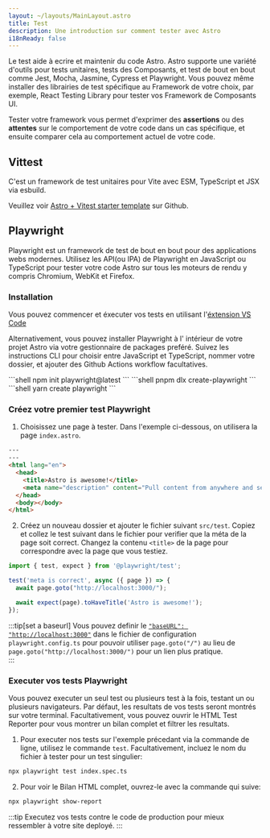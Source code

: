 ```yaml
---
layout: ~/layouts/MainLayout.astro
title: Test
description: Une introduction sur comment tester avec Astro 
i18nReady: false
---
```



Le test aide à ecrire et maintenir du code Astro. Astro supporte une variété d'outils pour tests unitaires, tests des Composants, et test de bout en bout comme Jest, Mocha, Jasmine, Cypress et Playwright. Vous pouvez même installer des librairies de test spécifique au Framework de votre choix, par exemple, React Testing Library pour tester vos Framework de Composants UI. 

Tester votre framework vous permet d'exprimer des **assertions** ou des **attentes** sur le comportement de votre code dans un cas spécifique, et ensuite comparer cela au comportement actuel de votre code. 

## Vittest

C'est un framework de test unitaires pour Vite avec ESM, TypeScript et JSX via esbuild.

Veuillez voir [Astro + Vitest starter template](https://github.com/withastro/astro/tree/latest/examples/with-vitest) sur Github.

## Playwright

Playwright est un framework de test de bout en bout pour des applications webs modernes. Utilisez les API(ou IPA) de Playwright en JavaScript ou TypeScript pour tester votre code Astro sur tous les moteurs de rendu y compris Chromium, WebKit et Firefox. 

### Installation

Vous pouvez commencer et éxecuter vos tests en utilisant l'[éxtension VS Code](https://playwright.dev/docs/getting-started-vscode)

Alternativement, vous pouvez installer Playwright à l' intérieur de votre projet Astro via votre gestionnaire de packages preféré. Suivez les instructions CLI pour choisir entre JavaScript et TypeScript, nommer votre dossier, et ajouter des Github Actions workflow facultatives.

<PackageManagerTabs>
  <Fragment slot="npm">
  ```shell
  npm init playwright@latest
  ```
  </Fragment>
  <Fragment slot="pnpm">
  ```shell
  pnpm dlx create-playwright
  ```
  </Fragment>
  <Fragment slot="yarn">
  ```shell
  yarn create playwright
  ```
  </Fragment>
</PackageManagerTabs>

### Créez votre premier test Playwright

1. Choisissez une page à tester. Dans l'exemple ci-dessous, on utilisera la page `index.astro`.

```html title="src/pages/index.astro"
---
---
<html lang="en">
  <head>
    <title>Astro is awesome!</title>
    <meta name="description" content="Pull content from anywhere and serve it fast with Astro's next-gen island architecture." />
  </head>
  <body></body>
</html>
```

2. Créez un nouveau dossier et ajouter le fichier suivant `src/test`. Copiez et collez le test suivant dans le fichier pour verifier que la méta de la page soit correct. Changez la contenu `<title>` de la page pour correspondre avec la page que vous testiez.

```jsx title="src/test/index.spec.ts" "Astro is awesome!"
import { test, expect } from '@playwright/test';

test('meta is correct', async ({ page }) => {
  await page.goto("http://localhost:3000/");

  await expect(page).toHaveTitle('Astro is awesome!');
});
```

:::tip[set a baseurl]
Vous pouvez definir le [`"baseURL": "http://localhost:3000"`](https://playwright.dev/docs/api/class-testoptions#test-options-base-url) dans le fichier de configuration `playwright.config.ts` pour pouvoir utiliser `page.goto("/")` au lieu de `page.goto("http://localhost:3000/")` pour un lien plus pratique.  
:::

### Executer vos tests Playwright 

Vous pouvez executer un seul test ou plusieurs test à la fois, testant un ou plusieurs navigateurs. Par défaut, les resultats de vos tests seront montrés sur votre terminal. Facultativement, vous pouvez ouvrir le HTML Test Reporter pour vous montrer un bilan complet et filtrer les resultats.    

1. Pour executer nos tests sur l'exemple précedant via la commande de ligne, utilisez le commande `test`. Facultativement, incluez le nom du fichier à tester pour un test singulier:

```sh
npx playwright test index.spec.ts
```

2. Pour voir le Bilan HTML complet, ouvrez-le avec la commande qui suive:
```sh
npx playwright show-report
```

:::tip
Executez vos tests contre le code de production pour mieux ressembler à votre site deployé.
:::


